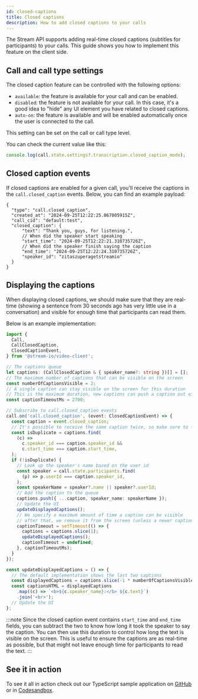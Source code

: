 ```yaml
---
id: closed-captions
title: Closed captions
description: How to add closed captions to your calls
---
```


The Stream API supports adding real-time closed captions (subtitles for participants) to your calls. This guide shows you how to implement this feature on the client side.

## Call and call type settings

The closed caption feature can be controlled with the following options:

- `available`: the feature is available for your call and can be enabled.
- `disabled`: the feature is not available for your call. In this case, it's a good idea to "hide" any UI element you have related to closed captions.
- `auto-on`: the feature is available and will be enabled automatically once the user is connected to the call.

This setting can be set on the call or call type level.

You can check the current value like this:

```typescript
console.log(call.state.settings?.transcription.closed_caption_mode);
```

## Closed caption events

If closed captions are enabled for a given call, you'll receive the captions in the `call.closed_caption` events. Below, you can find an example payload:

```
{
  "type": "call.closed_caption",
  "created_at": "2024-09-25T12:22:25.067005915Z",
  "call_cid": "default:test",
  "closed_caption": {
      "text": "Thank you, guys, for listening.",
      // When did the speaker start speaking
      "start_time": "2024-09-25T12:22:21.310735726Z",
      // When did the speaker finish saying the caption
      "end_time": "2024-09-25T12:22:24.310735726Z",
      "speaker_id": "zitaszuperagetstreamio"
  }
}
```

## Displaying the captions

When displaying closed captions, we should make sure that they are real-time (showing a sentence from 30 seconds ago has very little use in a conversation) and visible for enough time that participants can read them.

Below is an example implementation:

```typescript
import {
  Call,
  CallClosedCaption,
  ClosedCaptionEvent,
} from '@stream-io/video-client';

// The captions queue
let captions: (CallClosedCaption & { speaker_name?: string })[] = [];
// The maximum number of captions that can be visible on the screen
const numberOfCaptionsVisible = 2;
// A single caption can stay visible on the screen for this duration
// This is the maximum duration, new captions can push a caption out of the screen sooner
const captionTimeoutMs = 2700;

// Subscribe to call.closed_caption events
call.on('call.closed_caption', (event: ClosedCaptionEvent) => {
  const caption = event.closed_caption;
  // It's possible to receive the same caption twice, so make sure to filter duplicates
  const isDuplicate = captions.find(
    (c) =>
      c.speaker_id === caption.speaker_id &&
      c.start_time === caption.start_time,
  );
  if (!isDuplicate) {
    // Look up the speaker's name based on the user id
    const speaker = call.state.participants.find(
      (p) => p.userId === caption.speaker_id,
    );
    const speakerName = speaker?.name || speaker?.userId;
    // Add the caption to the queue
    captions.push({ ...caption, speaker_name: speakerName });
    // Update the UI
    updateDisplayedCaptions();
    // We specify a maximum amount of time a caption can be visible
    // after that, we remove it from the screen (unless a newer caption has already pushed it out)
    captionTimeout = setTimeout(() => {
      captions = captions.slice(1);
      updateDisplayedCaptions();
      captionTimeout = undefined;
    }, captionTimeoutMs);
  }
});

const updateDisplayedCaptions = () => {
  // The default implementation shows the last two captions
  const displayedCaptions = captions.slice(-1 * numberOfCaptionsVisible);
  const captionsHTML = displayedCaptions
    .map((c) => `<b>${c.speaker_name}:</b> ${c.text}`)
    .join('<br>');
  // Update the UI
};
```

:::note
Since the closed caption event contains `start_time` and `end_time` fields, you can subtract the two to know how long it took the speaker to say the caption. You can then use this duration to control how long the text is visible on the screen. This is useful to ensure the captions are as real-time as possible, but that might not leave enough time for participants to read the text.
:::

## See it in action

To see it all in action check out our TypeScript sample application on [GitHub](https://github.com/GetStream/stream-video-js/tree/main/sample-apps/client/ts-quickstart) or in [Codesandbox](https://codesandbox.io/p/sandbox/eloquent-glitter-99th3v).
